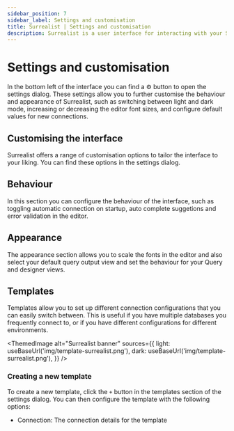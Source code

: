 ```yaml
---
sidebar_position: 7
sidebar_label: Settings and customisation
title: Surrealist | Settings and customisation
description: Surrealist is a user interface for interacting with your SurrealDB database visually. It enables you to seamlessly connect to any SurrealDB instance, allowing you to execute queries, explore your tables, design your schemas, and much more.
---
```




#  Settings and customisation

In the bottom left of the interface you can find a ⚙ button to open the settings dialog. These settings allow you to further customise the behaviour and appearance of Surrealist, such as switching between light and dark mode, increasing or decreasing the editor font sizes, and configure default values for new connections.

## Customising the interface

Surrealist offers a range of customisation options to tailor the interface to your liking. You can find these options in the settings dialog. 

## Behaviour

In this section you can configure the behaviour of the interface, such as toggling automatic connection on startup, auto complete suggetions and error validation in the editor. 

## Appearance

The appearance section allows you to scale the fonts in the editor and also select your default query output view and set the behaviour for your Query and designer views.


## Templates 

Templates allow you to set up different connection configurations that you can easily switch between. This is useful if you have multiple databases you frequently connect to, or if you have different configurations for different environments.

<ThemedImage
  alt="Surrealist banner"
  sources={{
    light: useBaseUrl('img/template-surrealist.png'),
    dark: useBaseUrl('img/template-surrealist.png'),
  }}
/>

### Creating a new template

To create a new template, click the `+` button in the templates section of the settings dialog. You can then configure the template with the following options:

- Connection: The connection details for the template


